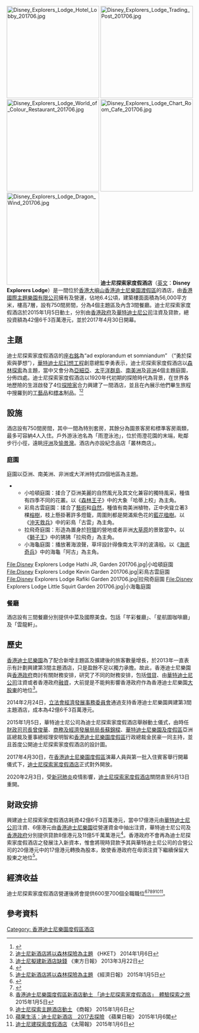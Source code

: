 {{Infobox Disney resort
| name       = 迪士尼探索家度假酒店
| logo       = EXPLORERS_LODGE.jpg
| logosize   = 
| caption    = 
| image = Disney Explorers Lodge Rain Drop Pool 201706.jpg
| image_caption = 迪士尼探索家度假酒店內的酒店泳池
| location   = [[香港|香港]][[新界|新界]][[大嶼山|大嶼山]][[竹篙灣|竹篙灣]]|<br>[[香港迪士尼度假區|香港迪士尼度假區]]
| type       = HKDR
| category   = {{Rating|4|5}}
| opendate   = 2017年4月30日
| closedate  = 
| theme      = 探索
| sections   = 
| roomnumber = 750間
| suites     = 1間
| operator   = [[香港國際主題公園有限公司|香港國際主題公園有限公司]]
| website    = [http://park.hongkongdisneyland.com/hkdl/zh_HK/hotels/landing?name=HongKongDisneylandHotelLandingPage 香港迪士尼樂園酒店網站]
| greenlodge = 
}}
[[File:Disney_Explorers_Lodge_Hotel_Lobby_201706.jpg|250px]]
[[File:Disney_Explorers_Lodge_Trading_Post_201706.jpg|250px]]
[[File:Disney_Explorers_Lodge_World_of_Colour_Restaurant_201706.jpg|250px]]
[[File:Disney_Explorers_Lodge_Chart_Room_Cafe_201706.jpg|250px]]
[[File:Disney_Explorers_Lodge_Dragon_Wind_201706.jpg|250px]]
'''迪士尼探索家度假酒店'''（[[英文|英文]]：'''Disney Explorers Lodge'''）是一間位於[[香港|香港]][[大嶼山|大嶼山]][[香港迪士尼樂園渡假區|香港迪士尼樂園渡假區]]的酒店，由[[香港國際主題樂園有限公司|香港國際主題樂園有限公司]]擁有及營運，佔地6.4公頃，建築樓面面積為56,000平方米，樓高7層，設有750間房間，分為4個主題區及內含3間餐廳。迪士尼探索家度假酒店於2015年1月5日動土，分別由[[香港政府|香港政府]]及[[華特迪士尼公司|華特迪士尼公司]]注資及貸款，總投資額為42億6千3百萬港元，並於2017年4月30日開幕。

== 主題 ==
迪士尼探索家度假酒店的[[座右銘|座右銘]]為“ad explorandum et somniandum” （“勇於探索與夢想”），[[華特迪士尼幻想工程|華特迪士尼幻想工程]]創意總監李勇表示，迪士尼探索家度假酒店以[[森林|森林]][[探索|探索]]為主題，當中又會分為[[亞細亞|亞細亞]]、[[太平洋群島|太平洋群島]]、[[南美洲|南美洲]]及[[非洲|非洲]]4個主題庭園，分佈四處。迪士尼探索家度假酒店以1920年代初期的探險時代為背景，在世界各地歷險的生涯啟發了4位[[探險家|探險家]]合力興建了一間酒店，並且在內展示他們畢生旅程中搜羅到的[[工藝品|工藝品]]和[[標本|標本]]制品。<ref name="HKCD">{{cite news|url=http://www.hkcd.com.hk/content/2015-01/06/content_3414823.htm|title=迪士尼探索主題酒店動土|date=2015年1月6日|newspaper=[[香港商报|香港商报]]|access-date=2015年1月8日|archive-url=https://web.archive.org/web/20150709024728/http://www.hkcd.com.hk/content/2015-01/06/content_3414823.htm|archive-date=2015年7月9日|dead-url=yes}}</ref><ref>[http://topick.hket.com/article/511872 迪士尼新酒店將以森林探險為主題] {{Wayback|url=http://topick.hket.com/article/511872 |date=20150709081908 }} 《HKET》 2014年1月6日</ref>

== 設施 ==
酒店設有750間房間，其中一間為特別套房，其餘分為園景客房和標準客房兩類，最多可容納4人入住。戶外游泳池名為「雨澄泳池」，位於雨澄花園的末端，毗鄰步行小徑，遠眺[[坪洲|坪洲]]及[[愉景灣|愉景灣]]。酒店內亦設紀念品店「叢林商店」。

===庭園===
庭園以亞洲、南美洲、非洲或大洋洲特式四個地區為主題。

**小哈頓庭園：揉合了亞洲美麗的自然風光及其文化兼容的獨特風采，種值有四季不同的花叢。以《[[森林王子|森林王子]]》中的大象「哈蒂上校」為主角。
**彩鳥古雲庭園：揉合了[[藝術|藝術]]和[[自然|自然]]，種值有南美洲植物，正中央聳立著3棵[[榕樹|榕樹]]，枝上懸掛著許多燈籠，周圍則都是開滿紫色花的[[藍花|藍花]][[楹樹|楹樹]]。以《[[沖天救兵|沖天救兵]]》中的彩鳥「古雲」為主角。
**拉飛奇庭園：形造為置身於[[狩獵|狩獵]]的營地或者非洲[[大草原|大草原]]的景致當中。以《[[獅子王|獅子王]]》中的狒狒「拉飛奇」為主角。
**小海龜庭園：播放著海浪聲，草坪設計得像南太平洋的波濤般。以《[[海底奇兵|海底奇兵]]》中的海龜「阿古」為主角。

<gallery>
File:Disney Explorers Lodge Hathi JR, Garden 201706.jpg|小哈頓庭園
File:Disney Explorers Lodge Kevin Garden 201706.jpg|彩鳥古雲庭園
File:Disney Explorers Lodge Rafiki Garden 201706.jpg|拉飛奇庭園
File:Disney Explorers Lodge Little Squirt Garden 201706.jpg|小海龜庭園
</gallery>

===餐廳===
酒店設有三間餐廳分別提供中菜及國際美食。包話「芊彩餐廳」、「星航圖咖啡廳」及「雲龍軒」。

== 歷史 ==
[[香港迪士尼樂園|香港迪士尼樂園]]為了配合新增主題區及擴建後的旅客數量增長，於2013年一直表示有計劃興建第3間主題酒店，只是盈餘不足以獨力承擔。故此，香港迪士尼樂園與[[香港政府|香港政府]]商討有關財務安排，研究了不同的財務安排，包括[[借貸|借貸]]、由[[華特迪士尼公司|華特迪士尼公司]]注資或者香港政府[[融資|融資]]，大前提是不能夠影響香港政府作為香港迪士尼樂園[[大股東|大股東]]的地位<ref>[http://orientaldaily.on.cc/cnt/news/20130322/00176_019.html 迪士尼擬建新酒店缺錢] {{Wayback|url=http://orientaldaily.on.cc/cnt/news/20130322/00176_019.html |date=20160305094313 }} 《東方日報》 2013年3月22日</ref>。

2014年2月24日，[[香港特別行政區立法會|立法會經濟發展事務委員會]]通過支持香港迪士尼樂園興建第3間主題酒店，成本為42億6千3百萬港元。

2015年1月5日，華特迪士尼公司為迪士尼探索家度假酒店舉辦動土儀式，由時任[[財政司司長|財政司司長]][[曾俊華|曾俊華]]、[[商務及經濟發展局局長|商務及經濟發展局局長]][[蘇錦樑|蘇錦樑]]、[[華特迪士尼樂園及度假區|華特迪士尼樂園及度假區]]亞洲區總裁及董事總經理安明智和[[香港迪士尼樂園度假區|香港迪士尼樂園度假區]]行政總裁金民豪一同主持，並且首度公開迪士尼探索家度假酒店的設計圖。

2017年4月30日，在[[香港迪士尼樂園度假區|香港迪士尼樂園度假區]]演幕人員與第一批入住賓客舉行開幕儀式下，[[迪士尼探索家度假酒店|迪士尼探索家度假酒店]]正式對外開放。

2020年2月3日，受[[新冠肺炎|新冠肺炎]]疫情影響，[[迪士尼探索家度假酒店|迪士尼探索家度假酒店]]關閉直至6月13日重開。

== 財政安排 ==
興建迪士尼探索家度假酒店耗資42億6千3百萬港元，當中17億港元由[[華特迪士尼公司|華特迪士尼公司]]注資、6億港元由[[香港迪士尼樂園|香港迪士尼樂園]]從營運資金中抽出注資，華特迪士尼公司及[[香港政府|香港政府]]分別提供貸款8億港元及11億5千萬萬港元<ref>{{cite web|url=http://hk.news.yahoo.com/%E7%AB%8B%E6%9C%83%E7%B6%93%E6%BF%9F%E4%BA%8B%E5%8B%99%E5%A7%94%E5%93%A1%E6%9C%83%E6%94%AF%E6%8C%81%E8%BF%AA%E5%A3%AB%E5%B0%BC%E5%BB%BA%E7%AC%AC3%E9%96%93%E9%85%92%E5%BA%97-053700907.html|title=立會經濟事務委員會支持迪士尼建第3間酒店|publisher=''[[雅虎|雅虎]] ([[香港電台|香港電台]]''|date=2014年2月24日}}</ref>。香港政府不會再為迪士尼探索家度假酒店之發展注入新資本，惟會將現時貸款予其與華特迪士尼公司的合營公司的20億港元中的17億港元轉換為股本，致使香港政府在毋須注資下繼續保留大股東之地位<ref>[http://topick.hket.com/article/511872 迪士尼新酒店將以森林探險為主題] {{Wayback|url=http://topick.hket.com/article/511872 |date=20150709081908 }} 《經濟日報》 2015年1月5日</ref>。

== 經濟收益 ==
迪士尼探索家度假酒店營運後將會提供600至700個全職職位<ref>{{cite news|url=http://orientaldaily.on.cc/cnt/news/20150106/00176_058.html|date=2015年1月6日|title=迪園43億打造「探險」酒店|newspaper=[[東方日報_(香港)|東方日報]]|accessdate=2015年1月7日|archive-date=2015年1月7日|archive-url=https://web.archive.org/web/20150107074852/http://orientaldaily.on.cc/cnt/news/20150106/00176_058.html|dead-url=no}}</ref><ref>{{cite news|url=https://hk.news.yahoo.com/%E8%BF%AA%E5%A3%AB%E5%B0%BC%E6%96%B0%E9%85%92%E5%BA%97%E9%A0%90%E8%A8%882017%E5%B9%B4%E8%90%BD%E6%88%90-094629751.html|title=迪士尼新酒店預計2017年落成|publisher=now.com新聞|date=2015年1月5日|accessdate=2015年1月8日|archive-date=2015年1月15日|archive-url=https://web.archive.org/web/20150115050811/https://hk.news.yahoo.com/%E8%BF%AA%E5%A3%AB%E5%B0%BC%E6%96%B0%E9%85%92%E5%BA%97%E9%A0%90%E8%A8%882017%E5%B9%B4%E8%90%BD%E6%88%90-094629751.html|dead-url=no}}</ref><ref>[http://news-hk.hongkongdisneyland.com/PressReleases/PressReleaseDetail.aspx?AssetId=ff336b03-6ba7-4744-8c39-0b69ab0e1d6e 香港迪士尼樂園度假區新酒店動土 「迪士尼探索家度假酒店」　體驗探索之旅] {{Wayback|url=http://news-hk.hongkongdisneyland.com/PressReleases/PressReleaseDetail.aspx?AssetId=ff336b03-6ba7-4744-8c39-0b69ab0e1d6e |date=20150115041440 }} 2015年1月5日</ref><ref>[http://www.hkcd.com/content/2015-01/06/content_900360.html 迪士尼探索主題酒店動土] {{Wayback|url=http://www.hkcd.com/content/2015-01/06/content_900360.html |date=20150115041336 }} 《商報》 2015年1月6日</ref><ref>[http://hk.apple.nextmedia.com/news/art/20150106/18993052 蘋果生活：迪士尼新酒店　2017去探險] {{Wayback|url=http://hk.apple.nextmedia.com/news/art/20150106/18993052 |date=20150115041131 }} 《蘋果日報》 2015年1月6閶</ref><ref>[http://the-sun.on.cc/cnt/news/20150106/00407_077.html 迪士尼建探索度假酒店] {{Wayback|url=http://the-sun.on.cc/cnt/news/20150106/00407_077.html |date=20150115041408 }} 《太陽報》 2015年1月6日</ref>。

== 參考資料 ==
{{reflist}}

{{香港迪士尼樂園度假區}}

[[Category:_香港迪士尼樂園度假區酒店|Category: 香港迪士尼樂園度假區酒店]]